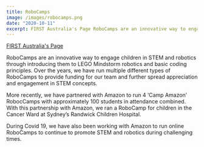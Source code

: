 ```yaml
---
title: RoboCamps
image: /images/robocamps.png
date: "2020-10-11"
excerpt: FIRST Australia's Page RoboCamps are an innovative way to engage children in STEM and robotics through introducing them to LEGO Mindstorm robotics ...
---
```


[FIRST Australia's Page](https://firstaustralia.org/programs/robocamps/)

RoboCamps are an innovative way to engage children in STEM and robotics through introducing them to LEGO Mindstorm robotics and basic coding principles. Over the years, we have run multiple different types of RoboCamps to provide funding for our team and further spread appreciation and engagement in STEM concepts.

More recently, we have partnered with Amazon to run 4 ‘Camp Amazon’ RobocCamps with approximately 100 students in attendance combined. With this partnership with Amazon, we ran a RoboCamp for children in the Cancer Ward at Sydney’s Randwick Children Hospital.

During Covid 19, we have also been working with Amazon to run online RoboCamps to continue to promote STEM and robotics during challenging times.
